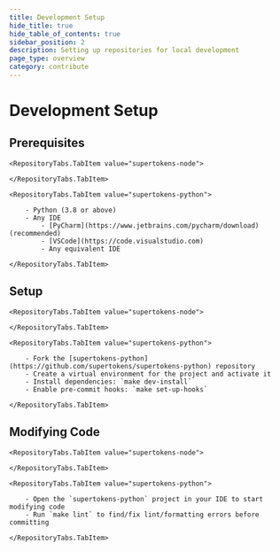 ```yaml
---
title: Development Setup
hide_title: true
hide_table_of_contents: true
sidebar_position: 2
description: Setting up repositories for local development
page_type: overview
category: contribute
---
```


# Development Setup

## Prerequisites
<RepositoryTabs>

    <RepositoryTabs.TabItem value="supertokens-node">

    </RepositoryTabs.TabItem>

    <RepositoryTabs.TabItem value="supertokens-python">

        - Python (3.8 or above)
        - Any IDE
            - [PyCharm](https://www.jetbrains.com/pycharm/download) (recommended)
            - [VSCode](https://code.visualstudio.com)
            - Any equivalent IDE

    </RepositoryTabs.TabItem>

</RepositoryTabs>

## Setup
<RepositoryTabs>

    <RepositoryTabs.TabItem value="supertokens-node">

    </RepositoryTabs.TabItem>

    <RepositoryTabs.TabItem value="supertokens-python">

        - Fork the [supertokens-python](https://github.com/supertokens/supertokens-python) repository
        - Create a virtual environment for the project and activate it
        - Install dependencies: `make dev-install`
        - Enable pre-commit hooks: `make set-up-hooks`

    </RepositoryTabs.TabItem>

</RepositoryTabs>

## Modifying Code
<RepositoryTabs>

    <RepositoryTabs.TabItem value="supertokens-node">

    </RepositoryTabs.TabItem>

    <RepositoryTabs.TabItem value="supertokens-python">

        - Open the `supertokens-python` project in your IDE to start modifying code
        - Run `make lint` to find/fix lint/formatting errors before committing

    </RepositoryTabs.TabItem>

</RepositoryTabs>
